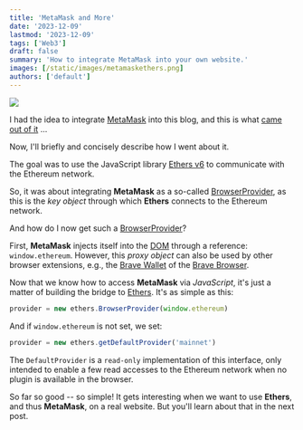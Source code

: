 ```yaml
---
title: 'MetaMask and More'
date: '2023-12-09'
lastmod: '2023-12-09'
tags: ['Web3']
draft: false
summary: 'How to integrate MetaMask into your own website.'
images: [/static/images/metamaskethers.png]
authors: ['default']
---
```


![](/static/images/metamaskethers.png)

I had the idea to integrate [MetaMask](https://docs.metamask.io/) into this blog,
and this is what [came out of it](/ethereum) ...

Now, I'll briefly and concisely describe how I went about it.

The goal was to use the JavaScript library [Ethers v6](https://docs.ethers.org/v6/) to communicate with the Ethereum network.

So, it was about integrating **MetaMask** as a so-called [BrowserProvider](https://docs.ethers.org/v6/api/providers/#BrowserProvider),
as this is the *key object* through which **Ethers** connects to the Ethereum network.

And how do I now get such a [BrowserProvider](https://docs.ethers.org/v6/api/providers/#BrowserProvider)?

First, **MetaMask** injects itself into the [DOM](https://www.w3schools.com/whatis/whatis_htmldom.asp) through
a reference: `window.ethereum`. However, this *proxy object* can also be used by other browser
extensions, e.g., the [Brave Wallet](https://brave.com/de/wallet/) of the [Brave Browser](https://brave.com).

Now that we know how to access **MetaMask** via *JavaScript*, it's just a matter
of building the bridge to [Ethers](https://docs.ethers.org). It's as simple as this:

```js
provider = new ethers.BrowserProvider(window.ethereum)
```

And if `window.ethereum` is not set, we set:

```js
provider = new ethers.getDefaultProvider('mainnet')
```

The `DefaultProvider` is a `read-only` implementation of this interface, only intended to enable
a few read accesses to the Ethereum network when no plugin is available in the browser.

So far so good -- so simple! It gets interesting when we want to use **Ethers**, and thus **MetaMask**,
on a real website. But you'll learn about that in the next post.
